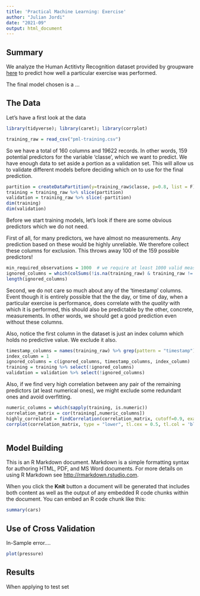 ```yaml
---
title: 'Practical Machine Learning: Exercise'
author: "Julian Jordi"
date: "2021-09"
output: html_document
---
```


## Summary
We analyze the Human Actitivty Recognition dataset provided by groupware  [here](http://web.archive.org/web/20161224072740/http:/groupware.les.inf.puc-rio.br/har) to predict how well a particular exercise was performed.

The final model chosen is a ...

## The Data
Let's have a first look at the data
```r
library(tidyverse); library(caret); library(corrplot)
```
```r
training_raw = read_csv("pml-training.csv")
```


So we have a total of 160 columns and 19622 records. In other words, 159 potential predictors for the variable 'classe', which we want to predict.
We have enough data to set aside a portion as a validation set. This will allow us to validate different models before deciding which on to use for the final prediction.

```r

partition = createDataPartition(y=training_raw$classe, p=0.8, list = F)
training = training_raw %>% slice(partition)
validation = training_raw %>% slice(-partition)
dim(training)
dim(validation)
```

Before we start training models, let's look if there are some obvious predictors which we do not need.

First of all, for many predictors, we have almost no measurements. Any prediction based on these would be highly unreliable. We therefore collect these columns for exclusion. This throws away 100 of the 159 possible predictors!

```r
min_required_observations = 1000  # we require at least 1000 valid measurements for a predictor to be included
ignored_columns = which(colSums(!is.na(training_raw) & training_raw != "") < min_required_observations)
length(ignored_columns)
```

Second, we do not care so much about any of the 'timestamp' columns. Event though it is entirely possible that the the day, or time of day, when a particular exercise is performance, does correlate with the _quality_ with which it is performed, this should also be predictable by the other, concrete, measurements. In other words, we should get a good prediction even without these columns.

Also, notice the first column in the dataset is just an index column which holds no predictive value. We exclude it also.

```r
timestamp_columns = names(training_raw) %>% grep(pattern = "timestamp")
index_column = 1
ignored_columns = c(ignored_columns, timestamp_columns, index_column)
training = training %>% select(!ignored_columns)
validation = validation %>% select(!ignored_columns)
```

Also, if we find very high correlation between any pair of the remaining predictors (at least numerical ones), we might exclude some redundant ones and avoid overfitting.

```r
numeric_columns = which(sapply(training, is.numeric))
correlation_matrix = cor(training[,numeric_columns])
highly_correlated = findCorrelation(correlation_matrix, cutoff=0.9, exact=TRUE)
corrplot(correlation_matrix, type = "lower", tl.cex = 0.5, tl.col = 'black')
```

```r


```


## Model Building

This is an R Markdown document. Markdown is a simple formatting syntax for authoring HTML, PDF, and MS Word documents. For more details on using R Markdown see <http://rmarkdown.rstudio.com>.

When you click the **Knit** button a document will be generated that includes both content as well as the output of any embedded R code chunks within the document. You can embed an R code chunk like this:

```r
summary(cars)
```

## Use of Cross Validation

In-Sample error....

```r
plot(pressure)
```

## Results
When applying to test set